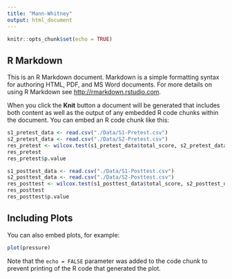 ```yaml
---
title: "Mann-Whitney"
output: html_document
---
```


```r
knitr::opts_chunk$set(echo = TRUE)
```

## R Markdown

This is an R Markdown document. Markdown is a simple formatting syntax for authoring HTML, PDF, and MS Word documents. For more details on using R Markdown see <http://rmarkdown.rstudio.com>.

When you click the **Knit** button a document will be generated that includes both content as well as the output of any embedded R code chunks within the document. You can embed an R code chunk like this:

```r
s1_pretest_data <- read.csv("./Data/S1-Pretest.csv")
s2_pretest_data <- read.csv("./Data/S2-Pretest.csv")
res_pretest <- wilcox.test(s1_pretest_data$total_score, s2_pretest_data$total_score, paired = FALSE, alternative = "two.sided")
res_pretest
res_pretest$p.value
```

```r
s1_posttest_data <- read.csv("./Data/S1-Posttest.csv")
s2_posttest_data <- read.csv("./Data/S2-Posttest.csv")
res_posttest <- wilcox.test(s1_posttest_data$total_score, s2_posttest_data$total_score, paired = FALSE, alternative = "two.sided")
res_posttest
res_posttest$p.value
```

## Including Plots

You can also embed plots, for example:

```r
plot(pressure)
```

Note that the `echo = FALSE` parameter was added to the code chunk to prevent printing of the R code that generated the plot.
